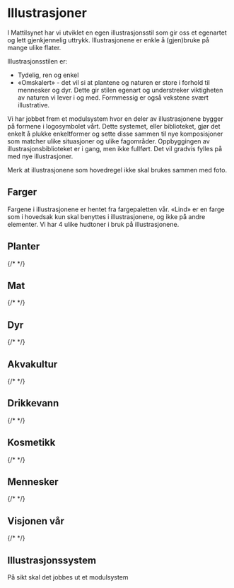 
<Meta title="Identitet/Illustrasjoner" />

# Illustrasjoner

I Mattilsynet har vi utviklet en egen illustrasjonsstil som gir oss et egenartet og lett gjenkjennelig uttrykk.
Illustrasjonene er enkle å (gjen)bruke på mange ulike flater. 

Illustrasjonsstilen er:
- Tydelig, ren og enkel
- «Omskalert» - det vil si at plantene og naturen er store i forhold til mennesker og dyr. Dette gir stilen egenart og understreker viktigheten av naturen vi lever i og med. Formmessig er også vekstene svært illustrative.

Vi har jobbet frem et modulsystem hvor en deler av illustrasjonene bygger på formene i logosymbolet vårt. Dette systemet, eller biblioteket, gjør det enkelt å plukke enkeltformer og sette disse sammen til nye komposisjoner som matcher ulike situasjoner og ulike fagområder. Oppbyggingen av illustrasjonsbiblioteket er i gang, men ikke fullført. Det vil gradvis fylles på med nye illustrasjoner.

Merk at illustrasjonene som hovedregel ikke skal brukes sammen med foto.

## Farger
Fargene i illustrasjonene er hentet fra fargepaletten vår. «Lind» er en farge som i hovedsak kun skal benyttes i illustrasjonene, og ikke på andre elementer. Vi har 4 ulike hudtoner i bruk på illustrasjonene.

<ColorPalette>
  <ColorItem colors={['#F8E0D8']} title="Hudtone, lysest" />
  <ColorItem colors={['#C58F79']} title="Hudtone, mellom" />
  <ColorItem colors={['#7F433B']} title="Hud og hår, mørk" />
  <ColorItem colors={['#ED9A32']} title="Hår, gylden" />
  <ColorItem colors={['#1E1A28']} title="Hår, mørk" />
  <ColorItem colors={['#1D57AA']} title="Klær, mellomblå" subtitle="Brukes som alternativ til Fjord på mørke flater" />
</ColorPalette>

## Planter
{/* <Svgs path="/illustrations/plants" /> */}

## Mat
{/* <Svgs path="/illustrations/food" /> */}

## Dyr
{/* <Svgs path="/illustrations/animals" /> */}

## Akvakultur
{/* <Svgs path="/illustrations/aqua" /> */}

## Drikkevann
{/* <Svgs path="/illustrations/water" /> */}

## Kosmetikk
{/* <Svgs path="/illustrations/cosmetics" /> */}

## Mennesker
{/* <Svgs path="/illustrations/humans" /> */}

## Visjonen vår
{/* <Svgs path="/illustrations/vision" /> */}

## Illustrasjonssystem
På sikt skal det jobbes ut et modulsystem